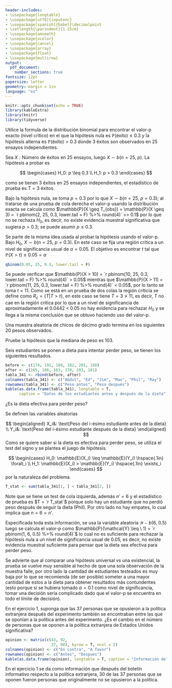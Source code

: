 ```yaml
---
header-includes:
- \usepackage{longtable}
- \usepackage[utf8]{inputenc}
- \usepackage[spanish]{babel}\decimalpoint
- \setlength{\parindent}{1.25cm}
- \usepackage{amsmath}
- \usepackage{xcolor}
- \usepackage{cancel}
- \usepackage{array}
- \usepackage{float}
- \usepackage{multirow}
output:
  pdf_document:
    number_sections: true
fontsize: 12pt
papersize: letter
geometry: margin = 1in
language: "es"
---
```


```r
knitr::opts_chunk$set(echo = TRUE)
library(kableExtra)
library(knitr)
library(tidyverse)
```

\input{PortadaNP}
\thispagestyle{empty}
\tableofcontents

\newpage

\pagestyle{myheadings}
\setcounter{page}{3}


<!--- Distribución de ejercicios -->


<!--- Juanjo 
Use the binomial formula to find the exact p-value (critical level) when the null
hyphotesis is P(succes) $\leq 0.3$ and the alternative hyphotesis is P(success) 
$> 0.3$, and 3 successes are observed in 25 independent trials.
-->

\section{Ejercicio 3.1.9)} Utilice la formula de la distribución binomial para encontrar 
el valor-p exacto (nivel crítico) en el que la hipótesis nula 
es $\mathbb{P}(\text{éxito}) \leq 0.3$ y la hipótesis alterna es 
$\mathbb{P}(\text{éxito}) > 0.3$ donde 3 éxitos son observados en 25 ensayos
independientes.

\textbf{Solución}

Sea $X: \text{Número de éxitos en 25 ensayos}$, luego $X \sim b(n = 25, \ p)$. La hipótesis a probar es

$$
\begin{cases}
H_0: p \leq 0.3 \\
H_1: p > 0.3
\end{cases}
$$

como se tienen 3 éxitos en 25 ensayos independientes, el estadístico de prueba es 
$T = 3$ éxitos. 

\subsection{Valor-p}

Bajo la hipótesis nula, se toma $p = 0.3$ por lo que 
$X \sim b(n = 25, \ p = 0.3)$; al tratarse de una prueba de cola derecha el valor-p 
usando la distribución exacta se calcula como 
$\mathbb{P}(X \geq T_{obs}) = \mathbb{P}(X \geq 3) = `r pbinom(2, 25, 0.3, lower.tail = F) %>% round(4)` >> 0.1$ 
por lo que no se rechaza $H_0$, es decir, no existe evidencia muestral 
significativa que sugiera $p > 0.3$; se puede asumir $p \leq 0.3$.

\subsection{Región crítica}

Se parte de la misma idea usada al probar la hipótesis usando el valor-p. 
Bajo $H_0, \ X \sim b(n = 25, \ p = 0.3)$. En este caso se fija una región crítica a un
nivel de significancia usual de $\alpha = 0.05$. El objetivo es encontrar $t$ tal que 
$\mathbb{P}(X > t) \leq 0.05 = \alpha$

```r
qbinom(0.05, 25, 0.3, lower.tail = F)
```

Se puede verificar que $\mathbb{P}(X > 10) = `r pbinom(10, 25, 0.3, lower.tail = F) %>% round(4)` > 0.05$ mientras que 
$\mathbb{P}(X > 11) = `r pbinom(11, 25, 0.3, lower.tail = F) %>% round(4)` < 0.05$,
por lo tanto se toma $t = 11$. Como se está en un prueba de dos colas la región críticia 
se define como $R_c = \lbrace T|T > t \rbrace$, en este caso se tiene $T = 3 \ngtr 11$, 
es decir, $T$ no cae en la región crítica por lo que a un nivel de significancia de
aproximadamente el 0.0442 < 0.05 no hay evidencia para rechazar $H_0$ y se llega 
a la misma conclusión que se obtuvo haciendo uso del valor-p.

<!--- Daniel 
A random sample of tenth-grade boys resulted in the following 20 observed weights. 
Test the hyphotesis that the median weight is 103
-->

\section{Ejercicio 3.2.1)} Una muestra aleatoria de chicos de décimo grado termina 
en los siguientes 20 pesos observados.

\begin{table}[H]
\centering
\begin{tabular}{|c|c|c|c|c|}
\hline
142 & 134 & 98  & 119 & 131 \\ \hline
103 & 154 & 122 & 93  & 137 \\ \hline
86  & 119 & 161 & 144 & 158 \\ \hline
165 & 81  & 117 & 128 & 103 \\ \hline
\end{tabular}
\end{table}
 
Pruebe la hipótesis que la mediana de peso es 103.

<!--- Juanjo 
Six students went on a diet in an attempt to lose weight, with the following results. 
Is the diet an effective means of losing weight?
-->

\section{Ejercicio 3.4.1)} Seis estudiantes se ponen a dieta para intentar perder peso, 
se tienen los siguientes resultados.

```r
before <- c(174, 191, 188, 182, 201, 188)
after <- c(165, 186, 183, 178, 203, 181)
tabla_341 <- rbind(before, after) 
colnames(tabla_341) <- c("Abdul", "Ed", "Jim", "Max", "Phil", "Ray")
rownames(tabla_341) <- c("Peso antes", "Peso después")
kable(as.data.frame(tabla_341), longtable = T, 
      caption = "Datos de los estudiantes antes y después de la dieta")
```

¿Es la dieta efectiva para perder peso?

\textbf{Solución}

Se definen las variables aleatorias

$$
\begin{aligned}
X_i&: \text{Peso del i-ésimo estudiante antes de la dieta} \\
Y_i&: \text{Peso del i-ésimo estudiante después de la dieta}
\end{aligned}
$$
Como se quiere saber si la dieta es efectiva para perder peso, se utiliza  el test del signo y se plantea el juego de hipótesis.

$$
\begin{cases}
H_0: \mathbb{E}(X_i) \leq \mathbb{E}(Y_i) \hspace{.1in} \forall_i \\
H_1: \mathbb{E}(X_i) > \mathbb{E}(Y_i)  \hspace{.1in} \exists_i
\end{cases}
$$
por la naturaleza del problema.

```r
T_stat <- sum(tabla_341[1, ] < tabla_341[2, ])
```


Note que se tiene un test de cola izquierda, además $n' = 6$ y el estadístico de 
prueba es $T = `r T_stat`$ porque solo hay un estudiante que no perdió peso después de 
seguir la dieta (Phil). Por otro lado no hay empates, lo cual implica que $n = 6 = n'$.

Especificada toda esta información, se usa la variable aleatoria 
$\mathcal{Y} \sim b(6, \ 0.5)$ luego se calcula el valor-p como 
$\mathbb{P}(\mathcal{Y} \leq \ 1) = `r pbinom(1, 6, 0.5) %>% round(4)`$ lo cual 
no es suficiente para rechazar la hipótesis nula a un nivel de significancia usual
de 0.05, es decir, no existe evidencia muestral suficiente para pensar que la dieta 
sea efectiva para perder peso.

Se advierte que al comparar una hipótesis universal vs una existencial, la prueba se 
vuelve muy sensible al hecho de que una sola observación de la muestra falle, por 
otro lado la cantidad de estudiantes testeados es muy baja por lo que se recomienda
(de ser posible) someter a una mayor cantidad de estos a la dieta para obtener 
resultados más contundentes (esto porque si se hubiera tomado $\alpha = 0.1$ como 
nivel de significancia, tomar una decisión sería complicado dado que el valor-p se
encuentra en todo el límite de decisión).

<!--- Daniel 
In exercise 1, suppose all 37 of the persons opposed to the foreign policy after the
experiment were also among those opposed to the U.S foreign policy
before the experiment. Is the change in the number of people opposed to the U.S foreign
policy significant? 
-->

\section{Ejercicio 3.5.2)} En el ejercicio 1, suponga que las 37 personas que se 
opusieron a la política extranjera después del experimento también se encontraban 
entre las que se oponían a la política antes del experimento. ¿Es el cambio en el 
número de personas que se oponen a la política extranjera de Estados Unidos 
significativa?

```r
opinion <- matrix(c(43, 92,
                    37, 98), byrow = T, ncol = 2)
colnames(opinion) <- c("En contra", "A favor")
rownames(opinion) <- c("Antes", "Despues")
kable(as.data.frame(opinion), longtable = T, caption = "Información del ejercicio 3.5.1")
```

\textbf{Nota:} En el ejercicio 1 se da como información que después del boletín 
informativo respecto a la política extranjera, 30 de las 37 personas que se oponen
fueron personas que originalmente no se opusieron a la política.


